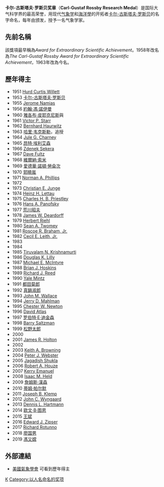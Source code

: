 {{blpsource|time=2010-10-24T08:25:53+00:00}}
'''卡尔-古斯塔夫·罗斯贝奖章'''（'''Carl-Gustaf Rossby Research Medal'''）是国际大气科学界的最高荣誉，用现代[[气象学|气象学]]和[[海洋學|海洋學]]的开拓者[[卡尔-古斯塔夫·罗斯贝|卡尔-古斯塔夫·罗斯贝]]的名字命名，每年由{{link-en|美国气象学会|American Meteorological Society}}颁发，授予一名气象学家。

==先前名稱==
該獎項最早稱為''Award for Extraordinary Scientific Achievement''。1958年改名為''The Carl-Gustaf Rossby Award for Extraordinary Scientific Achievement''，1963年改為今名。

==歷年得主==
* 1951 [[Hurd_Curtis_Willett|Hurd Curtis Willett]]
* 1953 [[卡尔-古斯塔夫·罗斯贝|卡尔-古斯塔夫·罗斯贝]]
* 1955 [[Jerome_Namias|Jerome Namias]]
* 1956 [[約翰·馮·諾伊曼|約翰·馮·諾伊曼]]
* 1960 [[雅各布·皮耶克尼斯|雅各布·皮耶克尼斯]]與{{link-en|埃里克·帕爾門|Erik Palmén}}
* 1961 [[Victor_P._Starr|Victor P. Starr]]
* 1962 [[Bernhard_Haurwitz|Bernhard Haurwitz]]
* 1963 [[哈里·韦克斯勒|哈里·韦克斯勒]]，追授 
* 1964 [[Jule_G._Charney|Jule G. Charney]]
* 1965 [[昂特·埃利艾森|昂特·埃利艾森]]
* 1966 [[Zdenek_Sekera|Zdenek Sekera]]
* 1967 [[Dave_Fultz_(meteorologist)|Dave Fultz]]
* 1968 [[維爾納·索米|維爾納·索米]]
* 1969 [[愛德華·諾頓·勞侖次|愛德華·諾頓·勞侖次]]
* 1970 [[郭曉嵐|郭曉嵐]]
* 1971 [[Norman_A._Phillips|Norman A. Phillips]]  
* 1972 {{link-en|约瑟夫·斯马格林斯基|Joseph Smagorinsky}}
* 1973 [[Christian_E._Junge|Christian E. Junge]]
* 1974 [[Heinz_H._Lettau|Heinz H. Lettau]]
* 1975 [[Charles_H._B._Priestley|Charles H. B. Priestley]]
* 1976 [[Hans_A._Panofsky|Hans A. Panofsky]]
* 1977 [[荒川昭夫|荒川昭夫]]
* 1978 [[James_W._Deardorff|James W. Deardorff]]
* 1979 [[Herbert_Riehl|Herbert Riehl]]
* 1980 [[Sean_A._Twomey|Sean A. Twomey]]
* 1981 [[Roscoe_R._Braham,_Jr.|Roscoe R. Braham, Jr.]] 
* 1982 [[Cecil_E._Leith,_Jr.|Cecil E. Leith, Jr.]]
* 1983 {{link-en|乔安妮·辛普森|Joanne Simpson}}
* 1984 {{link-en|伯特．布林|Bert Bolin}}
* 1985 [[Tiruvalam_N._Krishnamurti|Tiruvalam N. Krishnamurti]]
* 1986 [[Douglas_K._Lilly|Douglas K. Lilly]]
* 1987 [[Michael_E._McIntyre|Michael E. McIntyre]]
* 1988 [[Brian_J._Hoskins|Brian J. Hoskins]]
* 1989 [[Richard_J._Reed|Richard J. Reed]]
* 1990 [[Yale_Mintz|Yale Mintz]]
* 1991 [[都田菊郎|都田菊郎]]
* 1992 [[真鍋淑郎|真鍋淑郎]]
* 1993 [[John_M._Wallace|John M. Wallace]]
* 1994 [[Jerry_D._Mahlman|Jerry D. Mahlman]]
* 1995 [[Chester_W._Newton|Chester W. Newton]]
* 1996 [[David_Atlas|David Atlas]]
* 1997 [[罗伯特·E·迪金森|罗伯特·E·迪金森]]
* 1998 [[Barry_Saltzman|Barry Saltzman]]
* 1999 [[松野太郎|松野太郎]]
* 2000 {{link-en|蘇珊·所羅門|Susan Solomon}}
* 2001 [[James_R._Holton|James R. Holton]]
* 2002 {{link-en|維拉布哈德蘭·拉馬納森|Veerabhadran Ramanathan}}
* 2003 [[Keith_A._Browning|Keith A. Browning]]
* 2004 [[Peter_J._Webster|Peter J. Webster]]
* 2005 [[Jagadish_Shukla|Jagadish Shukla]]
* 2006 [[Robert_A._Houze|Robert A. Houze]]
* 2007 [[Kerry_Emanuel|Kerry Emanuel]]
* 2008 [[Isaac_M._Held|Isaac M. Held]]
* 2009 [[詹姆斯·漢森|詹姆斯·漢森]]
* 2010 [[蒂姆·帕尔默|蒂姆·帕尔默]]
* 2011 [[Joseph_B._Klemp|Joseph B. Klemp]]
* 2012 [[John_C._Wyngaard|John C. Wyngaard]]
* 2013 [[Dennis_L._Hartmann|Dennis L. Hartmann]]
* 2014 [[欧文·B·图恩|欧文·B·图恩]]
* 2015 [[王斌_(气象学家)|王斌]]
* 2016 [[Edward_J._Zipser|Edward J. Zipser]]
* 2017 [[Richard_Rotunno|Richard Rotunno]]
* 2018 [[廖国男|廖国男]]
* 2019 [[馮又嫦|馮又嫦]]

== 外部連結 ==
* [http://www.ametsoc.org/ 美國氣象學會] {{Wayback|url=http://www.ametsoc.org/ |date=20060216032618 }}可看到歷年得主


[[Category:学术荣誉|K]]
[[Category:以人名命名的奖项|Category:以人名命名的奖项]]